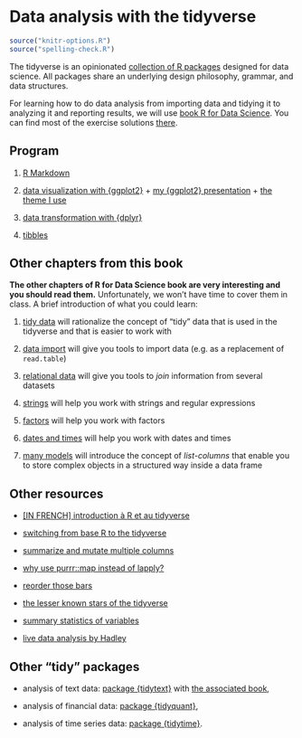 # Data analysis with the tidyverse

```r
source("knitr-options.R")
source("spelling-check.R")
```

The tidyverse is an opinionated [collection of R packages](https://www.tidyverse.org/packages/) designed for data science. All packages share an underlying design philosophy, grammar, and data structures. 

For learning how to do data analysis from importing data and tidying it to analyzing it and reporting results, we will use [book R for Data Science](http://r4ds.had.co.nz/). You can find most of the exercise solutions [there](https://jrnold.github.io/r4ds-exercise-solutions/).

## Program

1. [R Markdown](http://r4ds.had.co.nz/r-markdown.html)

1. [data visualization with {ggplot2}](http://r4ds.had.co.nz/data-visualisation.html) + [my {ggplot2} presentation](https://privefl.github.io/R-presentation/ggplot2.html) + [the theme I use](https://gist.github.com/privefl/5a66f89b8b32e32983069d5d09d2fdff)

1. [data transformation with {dplyr}](http://r4ds.had.co.nz/transform.html)

1. [tibbles](https://jrnold.github.io/r4ds-exercise-solutions/tibbles.html)

## Other chapters from this book

**The other chapters of R for Data Science book are very interesting and you should read them.**
Unfortunately, we won't have time to cover them in class. A brief introduction of what you could learn:

1. [tidy data](http://r4ds.had.co.nz/tidy-data.html) will rationalize the concept of "tidy" data that is used in the tidyverse and that is easier to work with

1. [data import](http://r4ds.had.co.nz/data-import.html) will give you tools to import data (e.g. as a replacement of `read.table`)

1. [relational data](http://r4ds.had.co.nz/relational-data.html) will give you tools to *join* information from several datasets

1. [strings](http://r4ds.had.co.nz/strings.html) will help you work with strings and regular expressions

1. [factors](http://r4ds.had.co.nz/factors.html) will help you work with factors

1. [dates and times](http://r4ds.had.co.nz/dates-and-times.html) will help you work with dates and times

1. [many models](http://r4ds.had.co.nz/many-models.html) will introduce the concept of *list-columns* that enable you to store complex objects in a structured way inside a data frame

## Other resources

- [[IN FRENCH] introduction à R et au tidyverse](https://juba.github.io/tidyverse/index.html)

- [switching from base R to the tidyverse](http://www.significantdigits.org/2017/10/switching-from-base-r-to-tidyverse/)

- [summarize and mutate multiple columns](http://dplyr.tidyverse.org/reference/summarise_all.html)

- [why use purrr::map instead of lapply?](https://stackoverflow.com/q/45101045/6103040)

- [reorder those bars](https://github.com/jtr13/codehelp/blob/master/R/reorder.md)

- [the lesser known stars of the tidyverse](https://www.rstudio.com/resources/videos/the-lesser-known-stars-of-the-tidyverse/)

- [summary statistics of variables](https://github.com/ropenscilabs/skimr)

- [live data analysis by Hadley](https://youtu.be/go5Au01Jrvs)


## Other "tidy" packages

- analysis of text data: [package {tidytext}](https://github.com/juliasilge/tidytext) with [the associated book](https://www.tidytextmining.com/),

- analysis of financial data: [package {tidyquant}](https://business-science.github.io/tidyquant/index.html),

- analysis of time series data: [package {tidytime}](https://github.com/jayhesselberth/tidytime).